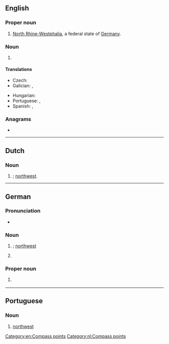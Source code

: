 {{also|nw|Nw.|nW|.nw}}
==English==

===Proper noun===
{{en-proper noun}}

# [[North Rhine-Westphalia]], a federal state of [[Germany]].

===Noun===
{{head|en|noun}}

# {{initialism of|en|[[northwest]]}}

====Translations====
{{trans-top|northwest}}
* Czech: {{t+|cs|SZ}}
* Galician: {{t|gl|NO}}, {{t|gl|NW}}
{{trans-mid}}
* Hungarian: {{t+|hu|ÉNy}}
* Portuguese: {{t|pt|NO}}, {{t|pt|NW}}
* Spanish: {{t|es|NO}}, {{t|es|NW}}
{{trans-bottom}}

===Anagrams===
* {{anagrams|en|a=nw|WN}}

[[Category:en:Compass points]]

----

==Dutch==

===Noun===
{{head|nl|noun}}

# {{initialism of|nl|noordwest|nodot=1}}; [[northwest]].

[[Category:nl:Compass points]]

----

==German==

===Pronunciation===
* {{audio|de|De-NW.ogg|Audio}}

===Noun===
{{head|de|noun}}

# {{abbreviation of|de|Nordwest|nodot=1}}; [[northwest]]
# {{alt form|de|NRW|t=[[North Rhine-Westphalia]]}}

===Proper noun===
{{head|de|proper noun}}

# {{form of|de|{{w|ISO 3166-2:CH}} code|{{l|de|Nidwalden}}}} {{q|canton}}

{{C|de|Compass points}}

----

==Portuguese==

===Noun===
{{pt-noun|m|-}}

# [[northwest]]